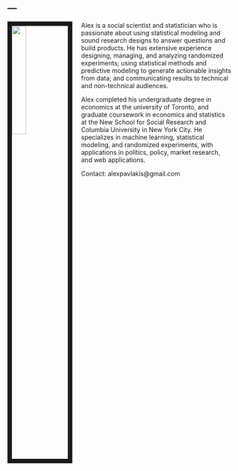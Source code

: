 ---
---

<link rel="stylesheet" href="styles.css" type="text/css">

<img src="images/alex2.png" style="width:25%; border:10px solid; margin-right: 20px" align="left">

Alex is a social scientist and statistician who is passionate about using statistical modeling and sound research designs to answer questions and build products. He has extensive experience designing, managing, and analyzing randomized experiments; using statistical methods and predictive modeling to generate actionable insights from data; and communicating results to technical and non-technical audiences.

Alex completed his undergraduate degree in economics at the university of Toronto, and graduate coursework in economics and statistics at the New School for Social Research and Columbia University in New York City.  He specializes in machine learning, statistical modeling, and randomized experiments, with applications in politics, policy, market research, and web applications.

Contact: alexpavlakis@gmail.com
